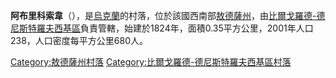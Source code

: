 {{coord|46|7|0|N|30|17|43|E|scale:30000|display=title}}

'''阿布里科索韋'''（{{lang-uk|Абрикосове}}），是[[烏克蘭|烏克蘭]]的村落，位於該國西南部[[敖德薩州|敖德薩州]]，由[[比爾戈羅德-德尼斯特羅夫西基區|比爾戈羅德-德尼斯特羅夫西基區]]負責管轄，始建於1824年，面積0.35平方公里，2001年人口238，人口密度每平方公里680人。

{{DEFAULTSORT:Абрикосове}}
[[Category:敖德薩州村落|Category:敖德薩州村落]]
[[Category:比爾戈羅德-德尼斯特羅夫西基區村落|Category:比爾戈羅德-德尼斯特羅夫西基區村落]]


{{Odessa-geo-stub}}